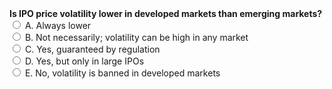::: {.question-block}
<form onsubmit="event.preventDefault(); checkAnswer('module1_mcq_q67')" data-correct-answer="B"> 
  <strong style="display: block;">Is IPO price volatility lower in developed markets than emerging markets?</strong> 
  <label><input type="radio" name="module1_mcq_q67" value="A"> A. Always lower</label><br>
  <label><input type="radio" name="module1_mcq_q67" value="B"> B. Not necessarily; volatility can be high in any market</label><br>
  <label><input type="radio" name="module1_mcq_q67" value="C"> C. Yes, guaranteed by regulation</label><br>
  <label><input type="radio" name="module1_mcq_q67" value="D"> D. Yes, but only in large IPOs</label><br>
  <label><input type="radio" name="module1_mcq_q67" value="E"> E. No, volatility is banned in developed markets</label><br>
</form> 

<div id="feedback-module1_mcq_q67" class="feedback" data-status="" style="display:none;"> 
✅ Correct: B. IPO price swings can occur regardless of the country’s market maturity. 
</div> 
:::
